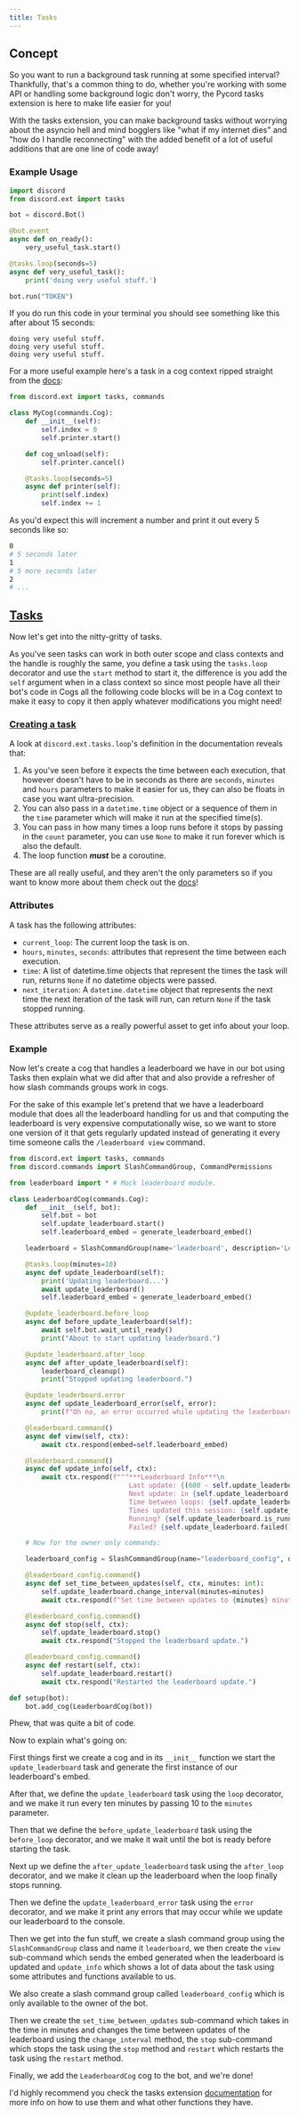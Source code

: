 ```yaml
---
title: Tasks
---
```


## Concept

So you want to run a background task running at some specified interval? Thankfully, that's a common thing to do, whether you're working with some API or handling some background logic don't worry, the Pycord tasks extension is here to make life easier for you!

With the tasks extension, you can make background tasks without worrying about the asyncio hell and mind bogglers like "what if my internet dies" and "how do I handle reconnecting" with the added benefit of a lot of useful additions that are one line of code away!

### Example Usage

```py
import discord
from discord.ext import tasks

bot = discord.Bot()

@bot.event
async def on_ready():
    very_useful_task.start()

@tasks.loop(seconds=5)
async def very_useful_task():
    print('doing very useful stuff.')

bot.run("TOKEN")
```

If you do run this code in your terminal you should see something like this after about 15 seconds:

```
doing very useful stuff.
doing very useful stuff.
doing very useful stuff.
```

For a more useful example here's a task in a cog context ripped straight from the [docs](https://docs.pycord.dev/en/master/ext/tasks/index.html#recepies):

```py
from discord.ext import tasks, commands

class MyCog(commands.Cog):
    def __init__(self):
        self.index = 0
        self.printer.start()

    def cog_unload(self):
        self.printer.cancel()

    @tasks.loop(seconds=5)
    async def printer(self):
        print(self.index)
        self.index += 1
```

As you'd expect this will increment a number and print it out every 5 seconds like so:
```sh
0
# 5 seconds later
1
# 5 more seconds later
2
# ...
```

## [Tasks](https://docs.pycord.dev/en/master/ext/tasks/index.html)

Now let's get into the nitty-gritty of tasks.

As you've seen tasks can work in both outer scope and class contexts and the handle is roughly the same, you define a task using the `tasks.loop` decorator and use the `start` method to start it, the difference is you add the `self` argument when in a class context so since most people have all their bot's code in Cogs all the following code blocks will be in a Cog context to make it easy to copy it then apply whatever modifications you might need!

### [Creating a task](https://docs.pycord.dev/en/master/ext/tasks/index.html#discord.ext.tasks.loop)

A look at `discord.ext.tasks.loop`'s definition in the documentation reveals that:
1.  As you've seen before it expects the time between each execution, that however doesn't have to be in seconds as
there are `seconds`, `minutes` and `hours` parameters to make it easier for us, they can also be floats in case you want
ultra-precision.
2.  You can also pass in a `datetime.time` object or a sequence of them in the `time` parameter which will make it run
at the specified time(s).
3.  You can pass in how many times a loop runs before it stops by passing in the `count` parameter, you can use `None`
to make it run forever which is also the default.
4.  The loop function ***must*** be a coroutine.

These are all really useful, and they aren't the only parameters so if you want to know more about them check out the
[docs](https://docs.pycord.dev/en/master/ext/tasks/index.html#discord.ext.tasks.loop)!

### Attributes

A task has the following attributes:
-   `current_loop`: The current loop the task is on.
-   `hours`, `minutes`, `seconds`: attributes that represent the time between each execution.
-   `time`: A list of datetime.time objects that represent the times the task will run, returns `None` if no datetime
objects were passed.
-   `next_iteration`: A `datetime.datetime` object that represents the next time the next iteration of the task will
run, can return `None` if the task stopped running.

These attributes serve as a really powerful asset to get info about your loop.

### Example

Now let's create a cog that handles a leaderboard we have in our bot using Tasks then explain what we did after that and
also provide a refresher of how slash commands groups work in cogs.

For the sake of this example let's pretend that we have a leaderboard module that does all the leaderboard handling for
us and that computing the leaderboard is very expensive computationally wise, so we want to store one version of it that
gets regularly updated instead of generating it every time someone calls the `/leaderboard view` command.
```py
from discord.ext import tasks, commands
from discord.commands import SlashCommandGroup, CommandPermissions

from leaderboard import * # Mock leaderboard module.

class LeaderboardCog(commands.Cog):
    def __init__(self, bot):
        self.bot = bot
        self.update_leaderboard.start()
        self.leaderboard_embed = generate_leaderboard_embed()

    leaderboard = SlashCommandGroup(name='leaderboard', description='Leaderboard commands.')

    @tasks.loop(minutes=10)
    async def update_leaderboard(self):
        print('Updating leaderboard...')
        await update_leaderboard()
        self.leaderboard_embed = generate_leaderboard_embed()

    @update_leaderboard.before_loop
    async def before_update_leaderboard(self):
        await self.bot.wait_until_ready()
        print("About to start updating leaderboard.")

    @update_leaderboard.after_loop
    async def after_update_leaderboard(self):
        leaderboard_cleanup()
        print("Stopped updating leaderboard.")

    @update_leaderboard.error
    async def update_leaderboard_error(self, error):
        print(f"Oh no, an error occurred while updating the leaderboard. Error: {error}")

    @leaderboard.command()
    async def view(self, ctx):
        await ctx.respond(embed=self.leaderboard_embed)

    @leaderboard.command()
    async def update_info(self, ctx):
        await ctx.respond(f"""***Leaderboard Info***\n
                              Last update: {(600 - self.update_leaderboard.next_iteration.timestamp())//60} minutes ago.\n
                              Next update: in {self.update_leaderboard.next_iteration.timestamp() // 60} minutes.\n
                              Time between loops: {self.update_leaderboard.minutes} minutes.\n
                              Times updated this session: {self.update_leaderboard.current_loop}.
                              Running? {self.update_leaderboard.is_running()}
                              Failed? {self.update_leaderboard.failed()}""", ephemeral=True)

    # Now for the owner only commands:

    leaderboard_config = SlashCommandGroup(name="leaderboard_config", description="Leaderboard configuration commands", permission=[CommandPermissions("owner", 2, True)])

    @leaderboard_config.command()
    async def set_time_between_updates(self, ctx, minutes: int):
        self.update_leaderboard.change_interval(minutes=minutes)
        await ctx.respond(f"Set time between updates to {minutes} minutes.")

    @leaderboard_config.command()
    async def stop(self, ctx):
        self.update_leaderboard.stop()
        await ctx.respond("Stopped the leaderboard update.")

    @leaderboard_config.command()
    async def restart(self, ctx):
        self.update_leaderboard.restart()
        await ctx.respond("Restarted the leaderboard update.")

def setup(bot):
    bot.add_cog(LeaderboardCog(bot))
```

Phew, that was quite a bit of code.

Now to explain what's going on:

First things first we create a cog and in its `__init__` function we start the `update_leaderboard` task and generate
the first instance of our leaderboard's embed.

After that, we define the `update_leaderboard` task using the `loop` decorator, and we make it run every ten minutes by
passing 10 to the `minutes` parameter.

Then that we define the `before_update_leaderboard` task using the `before_loop` decorator, and we make it wait until the
bot is ready before starting the task.

Next up we define the `after_update_leaderboard` task using the `after_loop` decorator, and we make it clean up the
leaderboard when the loop finally stops running.

Then we define the `update_leaderboard_error` task using the `error` decorator, and we make it print any errors that may
occur while we update our leaderboard to the console.

Then we get into the fun stuff, we create a slash command group using the `SlashCommandGroup` class and name it
`leaderboard`, we then create the `view` sub-command which sends the embed generated when the leaderboard is updated and
`update_info` which shows a lot of data about the task using some attributes and functions available to us.

We also create a slash command group called `leaderboard_config` which is only available to the owner of the bot.

Then we create the `set_time_between_updates` sub-command which takes in the time in minutes and changes the time
between updates of the leaderboard using the `change_interval` method, the `stop` sub-command which stops the task using
the `stop` method and `restart` which restarts the task using the `restart` method.

Finally, we add the `LeaderboardCog` cog to the bot, and we're done!

I'd highly recommend you check the tasks extension
[documentation](https://docs.pycord.dev/en/master/ext/tasks/index.html) for more info on how to use them and what other
functions they have.
